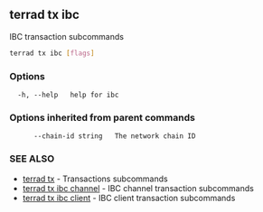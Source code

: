 ## terrad tx ibc

IBC transaction subcommands

```sh Terrad
terrad tx ibc [flags]
```

### Options

```
  -h, --help   help for ibc
```

### Options inherited from parent commands

```
      --chain-id string   The network chain ID
```

### SEE ALSO

* [terrad tx](terrad_tx.md)	 - Transactions subcommands
* [terrad tx ibc channel](terrad_tx_ibc_channel.md)	 - IBC channel transaction subcommands
* [terrad tx ibc client](terrad_tx_ibc_client.md)	 - IBC client transaction subcommands


